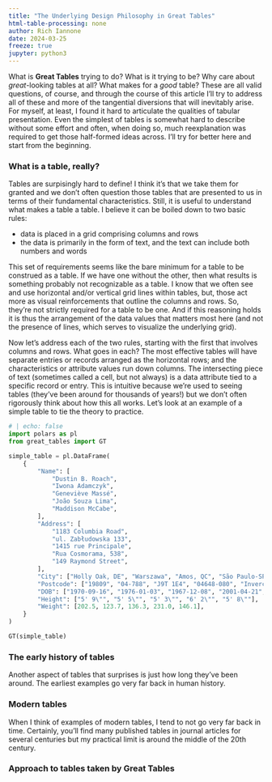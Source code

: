 ```yaml
---
title: "The Underlying Design Philosophy in Great Tables"
html-table-processing: none
author: Rich Iannone
date: 2024-03-25
freeze: true
jupyter: python3
---
```


What is **Great Tables** trying to do? What is it trying to be? Why care about *great*-looking tables at all? What makes for a *good* table? These are all valid questions, of course, and through the course of this article I'll try to address all of these and more of the tangential diversions that will inevitably arise. For myself, at least, I found it hard to articulate the qualities of tabular presentation. Even the simplest of tables is somewhat hard to describe without some effort and often, when doing so, much reexplanation was required to get those half-formed ideas across. I'll try for better here and start from the beginning.

### What is a table, really?

Tables are surpisingly hard to define! I think it's that we take them for granted and we don't often question those tables that are presented to us in terms of their fundamental characteristics. Still, it is useful to understand what makes a table a table. I believe it can be boiled down to two basic rules:

- data is placed in a grid comprising columns and rows
- the data is primarily in the form of text, and the text can include both numbers and words

This set of requirements seems like the bare minimum for a table to be construed as a table. If we have one without the other, then what results is something probably not recognizable as a table. I know that we often see and use horizontal and/or vertical grid lines within tables, but, those act more as visual reinforcements that outline the columns and rows. So, they're not strictly required for a table to be one. And if this reasoning holds it is thus the arrangement of the data values that matters most here (and not the presence of lines, which serves to visualize the underlying grid).

Now let's address each of the two rules, starting with the first that involves columns and rows. What goes in each? The most effective tables will have separate entries or records arranged as the horizontal rows; and the characteristics or attribute values run down columns. The intersecting piece of text (sometimes called a cell, but not always) is a data attribute tied to a specific record or entry. This is intuitive because we're used to seeing tables (they've been around for thousands of years!) but we don't often rigorously think about how this all works. Let's look at an example of a simple table to tie the theory to practice.

```python
# | echo: false
import polars as pl
from great_tables import GT

simple_table = pl.DataFrame(
    {
        "Name": [
            "Dustin B. Roach",
            "Iwona Adamczyk",
            "Geneviève Massé",
            "João Souza Lima",
            "Maddison McCabe",
        ],
        "Address": [
            "1183 Columbia Road",
            "ul. Zabłudowska 133",
            "1415 rue Principale",
            "Rua Cosmorama, 538",
            "149 Raymond Street",
        ],
        "City": ["Holly Oak, DE", "Warszawa", "Amos, QC", "São Paulo-SP", "Strathern"],
        "Postcode": ["19809", "04-788", "J9T 1E4", "04648-080", "Invercargill 9812"],
        "DOB": ["1970-09-16", "1976-01-03", "1967-12-08", "2001-04-21", "1982-03-05"],
        "Height": ["5' 9\"", "5' 5\"", "5' 3\"", "6' 2\"", "5' 8\""],
        "Weight": [202.5, 123.7, 136.3, 231.0, 146.1],
    }
)

GT(simple_table)
```


### The early history of tables

Another aspect of tables that surprises is just how long they've been around. The earliest examples go very far back in human history.

### Modern tables

When I think of examples of modern tables, I tend to not go very far back in time. Certainly, you'll find many published tables in journal articles for several centuries but my practical limit is around the middle of the 20th century.

### Approach to tables taken by **Great Tables**



###
